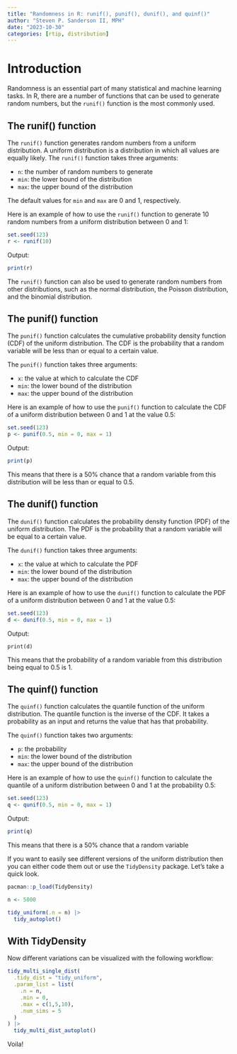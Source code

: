 ```yaml
---
title: "Randomness in R: runif(), punif(), dunif(), and quinf()"
author: "Steven P. Sanderson II, MPH"
date: "2023-10-30"
categories: [rtip, distribution]
---
```


# Introduction

Randomness is an essential part of many statistical and machine learning tasks. In R, there are a number of functions that can be used to generate random numbers, but the `runif()` function is the most commonly used.

## The runif() function
The `runif()` function generates random numbers from a uniform distribution. A uniform distribution is a distribution in which all values are equally likely. The `runif()` function takes three arguments:

* `n`: the number of random numbers to generate
* `min`: the lower bound of the distribution
* `max`: the upper bound of the distribution

The default values for `min` and `max` are 0 and 1, respectively.

Here is an example of how to use the `runif()` function to generate 10 random numbers from a uniform distribution between 0 and 1:

```r
set.seed(123)
r <- runif(10)
```

Output:

```r
print(r)
```

The `runif()` function can also be used to generate random numbers from other distributions, such as the normal distribution, the Poisson distribution, and the binomial distribution.

## The punif() function

The `punif()` function calculates the cumulative probability density function (CDF) of the uniform distribution. The CDF is the probability that a random variable will be less than or equal to a certain value.

The `punif()` function takes three arguments:

* `x`: the value at which to calculate the CDF
* `min`: the lower bound of the distribution
* `max`: the upper bound of the distribution

Here is an example of how to use the `punif()` function to calculate the CDF of a uniform distribution between 0 and 1 at the value 0.5:

```r
set.seed(123)
p <- punif(0.5, min = 0, max = 1)
```

Output:

```r
print(p)
```

This means that there is a 50% chance that a random variable from this distribution will be less than or equal to 0.5.

## The dunif() function

The `dunif()` function calculates the probability density function (PDF) of the uniform distribution. The PDF is the probability that a random variable will be equal to a certain value.

The `dunif()` function takes three arguments:

* `x`: the value at which to calculate the PDF
* `min`: the lower bound of the distribution
* `max`: the upper bound of the distribution

Here is an example of how to use the `dunif()` function to calculate the PDF of a uniform distribution between 0 and 1 at the value 0.5:

```r
set.seed(123)
d <- dunif(0.5, min = 0, max = 1)
```

Output:

```
print(d)
```

This means that the probability of a random variable from this distribution being equal to 0.5 is 1.

## The quinf() function

The `quinf()` function calculates the quantile function of the uniform distribution. The quantile function is the inverse of the CDF. It takes a probability as an input and returns the value that has that probability.

The `quinf()` function takes two arguments:

* `p`: the probability
* `min`: the lower bound of the distribution
* `max`: the upper bound of the distribution

Here is an example of how to use the `quinf()` function to calculate the quantile of a uniform distribution between 0 and 1 at the probability 0.5:

```r
set.seed(123)
q <- qunif(0.5, min = 0, max = 1)
```

Output:

```r
print(q)
```

This means that there is a 50% chance that a random variable

If you want to easily see different versions of the uniform distribution then you can either code them out or use the `TidyDensity` package. Let's take a quick look.

```r
pacman::p_load(TidyDensity)

n <- 5000

tidy_uniform(.n = n) |>
  tidy_autoplot()
```

## With TidyDensity

Now different variations can be visualized with the following workflow:

```r
tidy_multi_single_dist(
  .tidy_dist = "tidy_uniform",
  .param_list = list(
    .n = n,
    .min = 0,
    .max = c(1,5,10),
    .num_sims = 5
  )
) |>
  tidy_multi_dist_autoplot()
```

Voila!